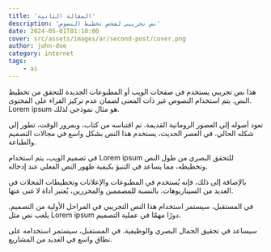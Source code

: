 ```yaml
---
title: 'المقالة الثانية'
description: 'نص تجريبي لفحص تخطيط النصوص'
date: 2024-05-01T01:10:00
cover: src/assets/images/ar/second-post/cover.png
author: john-doe
category: internet
tags:
    - ai
---
```


هذا نص تجريبي يستخدم في صفحات الويب أو المطبوعات الجديدة للتحقق من تخطيط النص. يتم استخدام النصوص غير ذات المعنى لضمان عدم تركيز القراء على المحتوى. Lorem ipsum هو مثال نموذجي لذلك.

تعود أصوله إلى العصور الرومانية القديمة. تم اقتباسه من كتاب، وبمرور الوقت، تطور إلى شكله الحالي. في العصر الحديث، يستخدم هذا النص بشكل واسع في مجالات التصميم والطباعة.

في تصميم الويب، يتم استخدام Lorem ipsum للتحقق البصري من طول النص وتخطيطه، مما يساعد في التنبؤ بكيفية ظهور النص الفعلي عند إدخاله.

بالإضافة إلى ذلك، فإنه يُستخدم في المطبوعات والإعلانات وتخطيطات المجلات في العديد من السيناريوهات. بالنسبة للمصممين والمحررين، يُعتبر أداة لا غنى عنها.

في المستقبل، سيستمر استخدام هذا النص التجريبي في المراحل الأولية من التصميم. يلعب نص مثل Lorem ipsum دورًا مهمًا في عملية التصميم.

سيساعد في تحقيق الجمال البصري والوظيفية. في المستقبل، سيستمر استخدامه على نطاق واسع في العديد من المشاريع.
